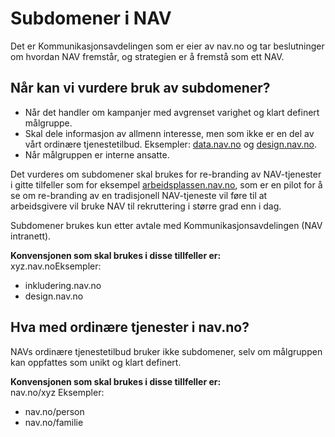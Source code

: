 
# Subdomener i NAV

<Ingress>
    Det er Kommunikasjonsavdelingen som er eier av nav.no og tar beslutninger om hvordan NAV fremstår, og strategien er å fremstå som ett NAV.
</Ingress>

## Når kan vi vurdere bruk av subdomener?

- Når det handler om kampanjer med avgrenset varighet og klart definert målgruppe.
- Skal dele informasjon av allmenn interesse, men som ikke er en del av vårt ordinære tjenestetilbud. Eksempler: [data.nav.no](https://data.nav.no) og [design.nav.no](https://design.nav.no).
- Når målgruppen er interne ansatte.

Det vurderes om subdomener skal brukes for re-branding av NAV-tjenester i gitte tilfeller ​som for eksempel [arbeidsplassen.nav.no](https://arbeidsplassen.nav.no), som er en pilot for å se om re-branding av en tradisjonell NAV-tjeneste vil føre til at arbeidsgivere vil bruke NAV til rekruttering i større grad enn i dag​.

Subdomener brukes kun etter avtale med <Lenke href="https://navno.sharepoint.com/sites/intranett-kommunikasjon">Kommunikasjonsavdelingen (NAV intranett)</Lenke>.

<Ingress>
	<strong>Konvensjonen som skal brukes i disse tillfeller er:</strong><br/>
	xyz.nav.no​
</Ingress>

<Panel className="panel--grey">
    <Undertittel>Eksempler:</Undertittel>
    <ul>
        <li>inkludering.nav.no</li>
        <li>design.nav.no</li>
    </ul>
</Panel>

## Hva med ordinære tjenester i nav.no?

NAVs ordinære tjenestetilbud bruker ikke subdomener, selv om målgruppen kan oppfattes som unikt og klart definert.

<Ingress>
	<strong>Konvensjonen som skal brukes i disse tillfeller er:</strong><br/>
	nav.no​/xyz
</Ingress>

<Panel className="panel--grey">
    <Undertittel>Eksempler:</Undertittel>
    <ul>
        <li>nav.no/person</li>
        <li>nav.no/familie</li>
    </ul>
</Panel>

